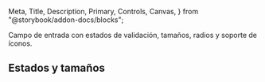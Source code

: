   Meta,
  Title,
  Description,
  Primary,
  Controls,
  Canvas,
} from "@storybook/addon-docs/blocks";

<Meta of={InputStories} />

<Title>Input</Title>
<Description>
  Campo de entrada con estados de validación, tamaños, radios y soporte de
  íconos.
</Description>

<Primary />
<Controls />

## Estados y tamaños

<Canvas of={InputStories.HelperError} />
<Canvas of={InputStories.HelperSuccess} />
<Canvas of={InputStories.Sizes} />
<Canvas of={InputStories.WithIcons} />
